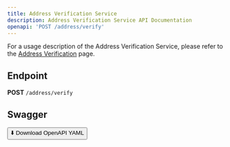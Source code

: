 ```yaml
---
title: Address Verification Service
description: Address Verification Service API Documentation
openapi: 'POST /address/verify'
---
```


For a usage description of the Address Verification Service, please refer to the [Address Verification](/essentials/addressVerification) page.

## Endpoint

**POST** `/address/verify`

## Swagger
<a href="/downloads/swagger/addreessVerification/AddressVerify.postman_collection.json" download="AddressVerify.postman_collection.json">
  <button>⬇️ Download OpenAPI YAML</button>
</a>
